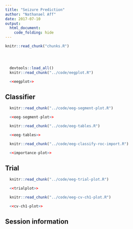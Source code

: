 ```yaml
---
title: "Seizure Prediction"
author: "Nathanael Aff"
date: 2017-07-10
output: 
  html_document:
    code_folding: hide
---
```


<!-- The file analysis/chunks.R contains chunks that define default settings
shared across the workflowr files. -->
```r
knitr::read_chunk("chunks.R")
```

<!-- Update knitr chunk options -->
```r
```

<!-- Insert the date the file was last updated -->
```r
```

<!-- Insert the code version (Git commit SHA1) if Git repository exists and R
 package git2r is installed -->
```r
```


```r
  devtools::load_all()
  knitr::read_chunk("../code/eegplot.R")
```


```r
  <<eegplot>>
```

## Classifier

```r
  knitr::read_chunk("../code/eeg-segment-plot.R")
```


```r
  <<eeg-segment-plot>>
```


```r
  knitr::read_chunk("../code/eeg-tables.R")
```


```r
  <<eeg-tables>>
```


```r
  knitr::read_chunk("../code/eeg-classify-roc-import.R")
```


```r
  <<importance-plot>>
```


## Trial


```r
  knitr::read_chunk("../code/eeg-trial-plot.R")
```


```r
  <<trialplot>>
```

```r
  knitr::read_chunk("../code/eeg-cv-ch1-plot.R")
```


```r
  <<cv-ch1-plot>>
```




## Session information

<!-- Insert the session information into the document -->
```r
```
